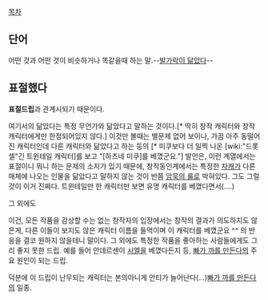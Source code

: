 [[목차]]

== 단어 ==
어떤 것과 어떤 것이 비슷하거나 똑같을때 하는 말.--[[발가락이 닮았다]]--

== 표절했다 ==
'''표절드립'''과 관계시되기 때문이다.

여기서의 닮았다는 특정 무언가와 닮았다고 말하는 것이다.[* 딱히 창작 캐릭터와 창작 캐릭터에게만 한정되어있지 않다.] 이것만 볼때는 별문제 없어 보이나, 가끔 아주 동떨어진 캐릭터인데 다른 캐릭터와 닮았다고 하는 등의 [* 미쿠보다 더 일찍 나온 [wiki:"드롯셀"긴 트윈테일 캐릭터]를 보고 "[하츠네 미쿠]를 베꼈군요."] 발언은, 이런 계열에서는 표절이니 뭐니 하는 문제의 소지가 있기 때문에, 창작동인계에서는 특정한 [[자캐]]가 다른 매체에 나오는 인물을 닮았다고 말하지 않는 것이 반쯤 [[암묵의 룰]]로 박혀있다. 그도 그럴것이 이거 진짜다. 트윈테일만 한 캐릭터만 보면 유명 캐릭터를 베꼈다면서(....)

그 외에도 

이건, 모든 작품을 감상할 수는 없는 창작자의 입장에서는 창작의 결과가 의도하지도 않은게, 다른 이들이 보지도 않은 캐릭터 이름을 들먹이며 이 캐릭터를 베꼈군요 ^^ 의 반응을 결코 원하지 않을테니 말이다. 그 외에도 특정한 작품을 좋아하는 사람들에게도 그리 좋지 못한 드립. 예를 들어 안데르센이 [[시엘]]을 베꼈다든지 등, [[빠가 까를 만든다]]의 주요 원인이 되는 드립. 

덕분에 이 드립이 난무되는 캐릭터는 본의아니게 안티가 늘어난다(...)[[빠가 까를 만든다]]의 일종. 
